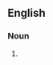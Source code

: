 ==English==

===Noun===
{{head|en|noun plural form|head=[[hearts]] of [[gold]]}}

# {{plural of|heart of gold|lang=en}}